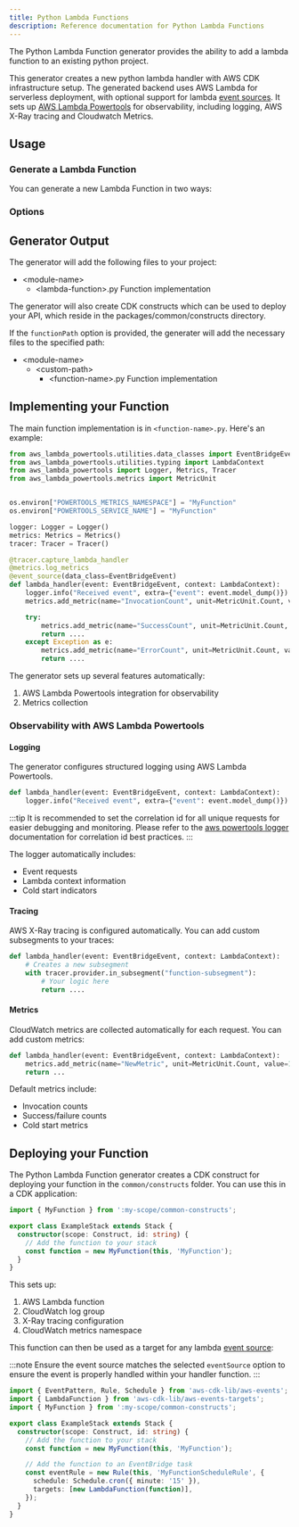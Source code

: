 ```yaml
---
title: Python Lambda Functions
description: Reference documentation for Python Lambda Functions
---
```



The Python Lambda Function generator provides the ability to add a lambda function to an existing python project.

This generator creates a new python lambda handler with AWS CDK infrastructure setup. The generated backend uses AWS Lambda for serverless deployment, with optional support for lambda [event sources](https://docs.powertools.aws.dev/lambda/python/stage/utilities/data_classes/). It sets up [AWS Lambda Powertools](https://docs.powertools.aws.dev/lambda/python/latest/) for observability, including logging, AWS X-Ray tracing and Cloudwatch Metrics.

## Usage

### Generate a Lambda Function

You can generate a new Lambda Function in two ways:

<RunGenerator generator="py#lambda-function" />

### Options

<GeneratorParameters schema={schema} />

## Generator Output

The generator will add the following files to your project:

<FileTree>

- \<module-name>
  - \<lambda-function>.py Function implementation

</FileTree>

The generator will also create CDK constructs which can be used to deploy your API, which reside in the packages/common/constructs directory.

If the `functionPath` option is provided, the generater will add the necessary files to the specified path:

<FileTree>

- \<module-name>
  - \<custom-path>
    - \<function-name>.py Function implementation

</FileTree>

## Implementing your Function

The main function implementation is in `<function-name>.py`. Here's an example:

```python
from aws_lambda_powertools.utilities.data_classes import EventBridgeEvent, event_source
from aws_lambda_powertools.utilities.typing import LambdaContext
from aws_lambda_powertools import Logger, Metrics, Tracer
from aws_lambda_powertools.metrics import MetricUnit


os.environ["POWERTOOLS_METRICS_NAMESPACE"] = "MyFunction"
os.environ["POWERTOOLS_SERVICE_NAME"] = "MyFunction"

logger: Logger = Logger()
metrics: Metrics = Metrics()
tracer: Tracer = Tracer()

@tracer.capture_lambda_handler
@metrics.log_metrics
@event_source(data_class=EventBridgeEvent)
def lambda_handler(event: EventBridgeEvent, context: LambdaContext):
    logger.info("Received event", extra={"event": event.model_dump()})
    metrics.add_metric(name="InvocationCount", unit=MetricUnit.Count, value=1)

    try:
        metrics.add_metric(name="SuccessCount", unit=MetricUnit.Count, value=1)
        return ....
    except Exception as e:
        metrics.add_metric(name="ErrorCount", unit=MetricUnit.Count, value=1)
        return ....

```

The generator sets up several features automatically:

1. AWS Lambda Powertools integration for observability
2. Metrics collection

### Observability with AWS Lambda Powertools

#### Logging

The generator configures structured logging using AWS Lambda Powertools.

```python
def lambda_handler(event: EventBridgeEvent, context: LambdaContext):
    logger.info("Received event", extra={"event": event.model_dump()})
```

:::tip
It is recommended to set the correlation id for all unique requests for easier debugging and monitoring. Please refer to the [aws powertools logger](https://docs.powertools.aws.dev/lambda/python/2.22.0/core/logger/#setting-a-correlation-id) documentation for correlation id best practices.
:::

The logger automatically includes:

- Event requests
- Lambda context information
- Cold start indicators

#### Tracing

AWS X-Ray tracing is configured automatically. You can add custom subsegments to your traces:

```python
def lambda_handler(event: EventBridgeEvent, context: LambdaContext):
    # Creates a new subsegment
    with tracer.provider.in_subsegment("function-subsegment"):
        # Your logic here
        return ....
```

#### Metrics

CloudWatch metrics are collected automatically for each request. You can add custom metrics:

```python
def lambda_handler(event: EventBridgeEvent, context: LambdaContext):
    metrics.add_metric(name="NewMetric", unit=MetricUnit.Count, value=1)
    return ...
```

Default metrics include:

- Invocation counts
- Success/failure counts
- Cold start metrics

## Deploying your Function

The Python Lambda Function generator creates a CDK construct for deploying your function in the `common/constructs` folder. You can use this in a CDK application:

```ts
import { MyFunction } from ':my-scope/common-constructs';

export class ExampleStack extends Stack {
  constructor(scope: Construct, id: string) {
    // Add the function to your stack
    const function = new MyFunction(this, 'MyFunction');
  }
}
```

This sets up:

1. AWS Lambda function
2. CloudWatch log group
3. X-Ray tracing configuration
4. CloudWatch metrics namespace

This function can then be used as a target for any lambda [event source](https://docs.powertools.aws.dev/lambda/python/stage/utilities/data_classes/):

:::note
Ensure the event source matches the selected `eventSource` option to ensure the event is properly handled within your handler function.
:::

```ts
import { EventPattern, Rule, Schedule } from 'aws-cdk-lib/aws-events';
import { LambdaFunction } from 'aws-cdk-lib/aws-events-targets';
import { MyFunction } from ':my-scope/common-constructs';

export class ExampleStack extends Stack {
  constructor(scope: Construct, id: string) {
    // Add the function to your stack
    const function = new MyFunction(this, 'MyFunction');

    // Add the function to an EventBridge task
    const eventRule = new Rule(this, 'MyFunctionScheduleRule', {
      schedule: Schedule.cron({ minute: '15' }),
      targets: [new LambdaFunction(function)],
    });
  }
}
```
